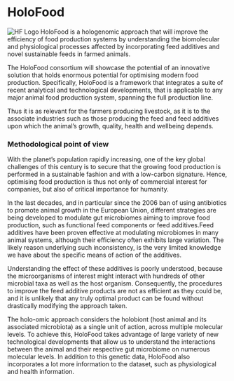 # HoloFood

![HF Logo](https://www.holofood.eu/files/logo_only.png)
HoloFood is a hologenomic approach that will improve the efficiency of food production systems by understanding the biomolecular and physiological processes affected by incorporating feed additives and novel sustainable feeds in farmed animals.

The HoloFood consortium will showcase the potential of an innovative solution that holds enormous potential for optimising modern food production. Specifically, HoloFood is a framework that integrates a suite of recent analytical and technological developments, that is applicable to any major animal food production system, spanning the full production line.

Thus it is as relevant for the farmers producing livestock, as it is to the associate industries such as those producing the feed and feed additives upon which the animal’s growth, quality, health and wellbeing depends.

### Methodological point of view {-}

With the planet’s population rapidly increasing, one of the key global challenges of this century is to secure that the growing food production is performed in a sustainable fashion and with a low-carbon signature. Hence, optimising food production is thus not only of commercial interest for companies, but also of critical importance for humanity.

In the last decades, and in particular since the 2006 ban of using antibiotics to promote animal growth in the European Union, different strategies are being developed to modulate gut microbiomes aiming to improve food production, such as functional feed components or feed additives.Feed additives have been proven effective at modulating microbiomes in many animal systems, although their efficiency often exhibits large variation. The likely reason underlying such inconsistency, is the very limited knowledge we have about the specific means of action of the additives.

Understanding the effect of these additives is poorly understood, because the microorganisms of interest might interact with hundreds of other microbial taxa as well as the host organism. Consequently, the procedures to improve the feed additive products are not as efficient as they could be, and it is unlikely that any truly optimal product can be found without drastically modifying the approach taken.

The holo-omic approach considers the holobiont (host animal and its associated microbiota) as a single unit of action, across multiple molecular levels. ​To achieve this, HoloFood takes advantage of large variety of new technological developments that allow us to understand the interactions between the animal and their respective gut microbiome on numerous molecular levels. In addition to this genetic data, HoloFood also incorporates a lot more information to the dataset, such as physiological and health information.

